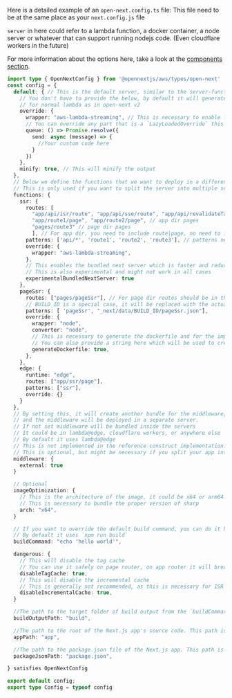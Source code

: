 Here is a detailed example of an `open-next.config.ts` file:
This file need to be at the same place as your `next.config.js` file

`server` in here could refer to a lambda function, a docker container, a node server or whatever that can support running nodejs code. (Even cloudflare workers in the future)

For more information about the options here, take a look at the [components section](/aws/components/overview).

```ts
import type { OpenNextConfig } from '@opennextjs/aws/types/open-next'
const config = {
  default: { // This is the default server, similar to the server-function in open-next v2
    // You don't have to provide the below, by default it will generate an output
    // for normal lambda as in open-next v2
    override: {
      wrapper: "aws-lambda-streaming", // This is necessary to enable lambda streaming
      // You can override any part that is a `LazyLoadedOverride` this way
      queue: () => Promise.resolve({
        send: async (message) => {
          //Your custom code here
        }
      })
    },
    minify: true, // This will minify the output
  },
  // Below we define the functions that we want to deploy in a different server
  // This is only used if you want to split the server into multiple servers
  functions: {
    ssr: {
      routes: [
        "app/api/isr/route", "app/api/sse/route", "app/api/revalidateTag/route", // app dir Api routes
        "app/route1/page", "app/route2/page", // app dir pages
        "pages/route3" // page dir pages
        ], // For app dir, you need to include route|page, no need to include layout or loading
      patterns: ['api/*', 'route1', 'route2', 'route3'], // patterns needs to be in a cloudfront compatible format, this will be used to generate the output
      override: {
        wrapper: "aws-lambda-streaming",
      },
      // This enables the bundled next server which is faster and reduce the size of the server
      // This is also experimental and might not work in all cases
      experimentalBundledNextServer: true
    },
    pageSsr: {
      routes: ["pages/pageSsr"], // For page dir routes should be in the form `pages/${route}` without the extension, it should match the filesystem
      // BUILD_ID is a special case, it will be replaced with the actual build id
      patterns: [ 'pageSsr', "_next/data/BUILD_ID/pageSsr.json"],
      override: {
        wrapper: "node",
        converter: "node",
        // This is necessary to generate the dockerfile and for the implementation to know that it needs to deploy on docker
        // You can also provide a string here which will be used to create the dockerfile
        generateDockerfile: true,
      },
    },
    edge: {
      runtime: "edge",
      routes: ["app/ssr/page"],
      patterns: ["ssr"],
      override: {}
    }
  },
  // By setting this, it will create another bundle for the middleware,
  // and the middleware will be deployed in a separate server.
  // If not set middleware will be bundled inside the servers
  // It could be in lambda@edge, cloudflare workers, or anywhere else
  // By default it uses lambda@edge
  // This is not implemented in the reference construct implementation.
  // This is optional, but might be necessary if you split your app into multiple servers
  middleware: {
    external: true
  }

  // Optional
  imageOptimization: {
    // This is the architecture of the image, it could be x64 or arm64
    // This is necessary to bundle the proper version of sharp
    arch: "x64",
  }

  // If you want to override the default build command, you can do it here
  // By default it uses `npm run build`
  buildCommand: "echo 'hello world'",

  dangerous: {
    // This will disable the tag cache
    // You can use it safely on page router, on app router it will break revalidateTag and revalidatePath
    disableTagCache: true,
    // This will disable the incremental cache
    // This is generally not recommended, as this is necessary for ISR AND SSG routes as well as the fetch cache
    disableIncrementalCache: true,
  }

  //The path to the target folder of build output from the `buildCommand` option (the path which will contain the `.next` and `.open-next` folders). This path is relative from the current process.cwd() - Optional default to "."
  buildOutputPath: "build",

  //The path to the root of the Next.js app's source code. This path is relative from the current process.cwd(). - Optional default to "."
  appPath: "app",

  //The path to the package.json file of the Next.js app. This path is relative from the current process.cwd(). - Optional
  packageJsonPath: "package.json",

} satisfies OpenNextConfig

export default config;
export type Config = typeof config
```